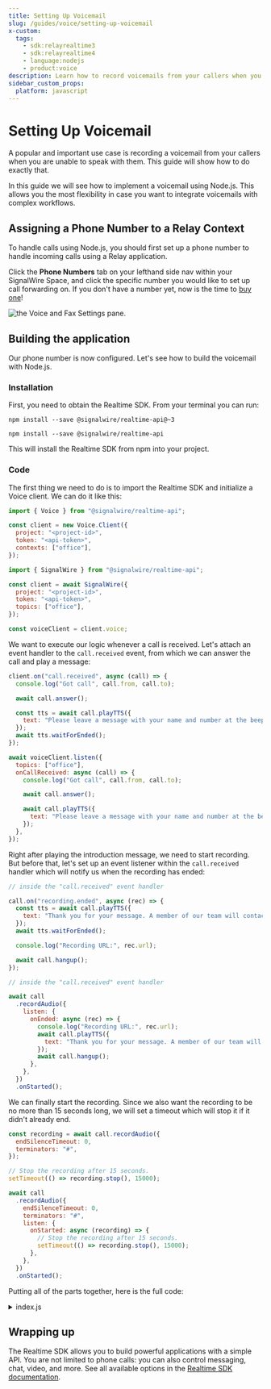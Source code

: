 ```yaml
---
title: Setting Up Voicemail
slug: /guides/voice/setting-up-voicemail
x-custom:
  tags:
    - sdk:relayrealtime3
    - sdk:relayrealtime4
    - language:nodejs
    - product:voice
description: Learn how to record voicemails from your callers when you are unable to take the call.
sidebar_custom_props:
  platform: javascript
---
```


# Setting Up Voicemail



<LangSwitchMessage />

A popular and important use case is recording a voicemail from your callers when you are unable to speak with them. This guide will show how to do exactly that.

In this guide we will see how to implement a voicemail using Node.js. This allows you the most flexibility in case you want to integrate voicemails with complex workflows.

## Assigning a Phone Number to a Relay Context

To handle calls using Node.js, you should first set up a phone number to handle incoming calls using a Relay application.

Click the **Phone Numbers** tab on your lefthand side nav within your SignalWire Space, and click the specific number you would like to set up call forwarding on.
If you don't have a number yet, now is the time to [buy one](/platform/phone-numbers/getting-started/buying-a-phone-number)!

<Frame caption = "To configure your number to handle incoming calls with a Relay application, set 'Handle calls using' to 'Relay Application', then specify the name of a context (here we choose 'office').">

![the Voice and Fax Settings pane.](@image/dashboard/relay/app-voice-handler.webP)

</Frame>

## Building the application

Our phone number is now configured. Let's see how to build the voicemail with Node.js.

### Installation

First, you need to obtain the Realtime SDK. From your terminal you can run:

<Language groupId="relay_version">
<LangItem value="relayv3">

```shell npm2yarn
npm install --save @signalwire/realtime-api@~3
```

</LangItem>
<LangItem value="relayv4">

```shell npm2yarn
npm install --save @signalwire/realtime-api
```

</LangItem>
</Language>

This will install the Realtime SDK from npm into your project.

### Code

The first thing we need to do is to import the Realtime SDK and initialize a Voice client. We can do it like this:

<Language groupId="relay_version">
<LangItem value="relayv3">

```js
import { Voice } from "@signalwire/realtime-api";

const client = new Voice.Client({
  project: "<project-id>",
  token: "<api-token>",
  contexts: ["office"],
});
```

</LangItem>
<LangItem value="relayv4">

```js
import { SignalWire } from "@signalwire/realtime-api";

const client = await SignalWire({
  project: "<project-id>",
  token: "<api-token>",
  topics: ["office"],
});

const voiceClient = client.voice;
```

</LangItem>
</Language>

We want to execute our logic whenever a call is received. Let's attach an
event handler to the `call.received` event, from which we can answer the call
and play a message:

<Language groupId="relay_version">
<LangItem value="relayv3">

```js
client.on("call.received", async (call) => {
  console.log("Got call", call.from, call.to);

  await call.answer();

  const tts = await call.playTTS({
    text: "Please leave a message with your name and number at the beep. Press the pound key when finished.",
  });
  await tts.waitForEnded();
});
```

</LangItem>
<LangItem value="relayv4">

```js
await voiceClient.listen({
  topics: ["office"],
  onCallReceived: async (call) => {
    console.log("Got call", call.from, call.to);

    await call.answer();

    await call.playTTS({
      text: "Please leave a message with your name and number at the beep. Press the pound key when finished.",
    });
  },
});
```

</LangItem>
</Language>

Right after playing the introduction message, we need to start recording. But
before that, let's set up an event listener within the `call.received` handler
which will notify us when the recording has ended:

<Language groupId="relay_version">
<LangItem value="relayv3">

```js
// inside the "call.received" event handler

call.on("recording.ended", async (rec) => {
  const tts = await call.playTTS({
    text: "Thank you for your message. A member of our team will contact you shortly. Goodbye!",
  });
  await tts.waitForEnded();

  console.log("Recording URL:", rec.url);

  await call.hangup();
});
```

</LangItem>
<LangItem value="relayv4">

```js
// inside the "call.received" event handler

await call
  .recordAudio({
    listen: {
      onEnded: async (rec) => {
        console.log("Recording URL:", rec.url);
        await call.playTTS({
          text: "Thank you for your message. A member of our team will contact you shortly. Goodbye!",
        });
        await call.hangup();
      },
    },
  })
  .onStarted();
```

</LangItem>
</Language>

We can finally start the recording. Since we also want the recording to be no
more than 15 seconds long, we will set a timeout which will stop it if it didn't
already end.

<Language>
<LangItem value="relayv3">

```js
const recording = await call.recordAudio({
  endSilenceTimeout: 0,
  terminators: "#",
});

// Stop the recording after 15 seconds.
setTimeout(() => recording.stop(), 15000);
```

</LangItem>
<LangItem value="relayv4">

```js
await call
  .recordAudio({
    endSilenceTimeout: 0,
    terminators: "#",
    listen: {
      onStarted: async (recording) => {
        // Stop the recording after 15 seconds.
        setTimeout(() => recording.stop(), 15000);
      },
    },
  })
  .onStarted();
```

</LangItem>
</Language>

Putting all of the parts together, here is the full code:

<details>
<summary>index.js</summary>

<Tabs groupId="relay_version" queryString>
<TabItem value="relayv3" label="Relay V3">

```js title="index.js"
import { Voice } from "@signalwire/realtime-api";

const client = new Voice.Client({
  project: "<project-id>",
  token: "<api-token>",
  contexts: ["office"],
});

client.on("call.received", async (call) => {
  console.log("Got call", call.from, call.to);

  await call.answer();

  const tts = await call.playTTS({
    text: "Please leave a message with your name and number at the beep. Press the pound key when finished.",
  });
  await tts.waitForEnded();

  // Callback to be executed when the recording ends.
  call.on("recording.ended", async (rec) => {
    const tts = await call.playTTS({
      text: "Thank you for your message. A member of our team will contact you shortly. Goodbye!",
    });
    await tts.waitForEnded();

    console.log("Recording URL:", rec.url);

    await call.hangup();
  });

  const recording = await call.recordAudio({
    endSilenceTimeout: 0,
    terminators: "#",
  });

  // Stop the recording after 15 seconds.
  setTimeout(() => recording.stop(), 15000);
});

console.log("Started.");
```

</TabItem>
<TabItem value="relayv4" label="Relay V4">

```js title="index.js"
import { SignalWire } from "@signalwire/realtime-api";

const client = await SignalWire({
  project: "<project-id>",
  token: "<api-token>",
  topics: ["office"],
});

const voiceClient = client.voice;

await voiceClient.listen({
  topics: ["office"],
  onCallReceived: async (call) => {
    console.log("Got call", call.from, call.to);

    await call.answer();

    await call.playTTS({
      text: "Please leave a message with your name and number at the beep. Press the pound key when finished.",
    });

    await call
      .recordAudio({
        endSilenceTimeout: 0,
        terminators: "#",
        beep: true,
        listen: {
          onStarted: async (recording) => {
            setTimeout(() => recording.stop(), 15000);
          },
          onEnded: async (rec) => {
            console.log("Recording URL:", rec.url);
            await call.playTTS({
              text: "Thank you for your message. A member of our team will contact you shortly. Goodbye!",
            });
            await call.hangup();
          },
        },
      })
      .onStarted();
  },
});

console.log("Started.");
```

</TabItem>
</Tabs>

</details>

## Wrapping up

The Realtime SDK allows you to build powerful applications with a simple API.
You are not limited to phone calls: you can also control messaging, chat, video,
and more. See all available options in the [Realtime SDK documentation](/sdks/reference/realtime-sdk/).

